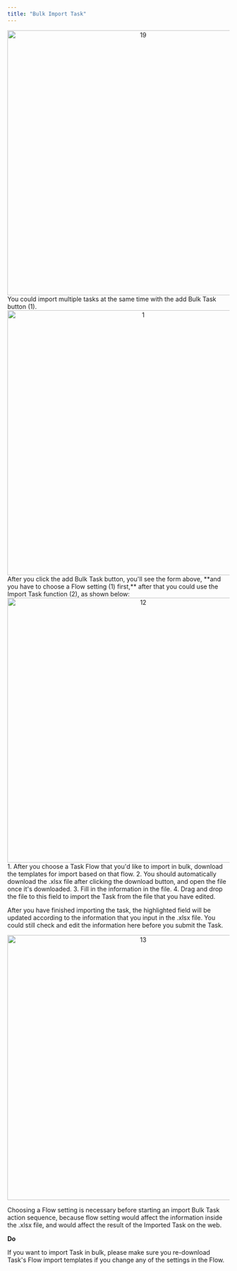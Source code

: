 ```yaml
---
title: "Bulk Import Task"
---
```


<div align="center">
  <img src="https://t3837933.p.clickup-attachments.com/t3837933/1db5444b-d6f8-4eae-a1c2-e7db3cd6d55a/19.png" alt="19" width="600" />
</div> 
You could import multiple tasks at the same time with the add Bulk Task button (1).

<div align="center">
  <img src="https://t3837933.p.clickup-attachments.com/t3837933/85907afb-0d18-41cd-a456-9e8ec6c9bb15/1.png" alt="1" width="600" />
</div> 
After you click the add Bulk Task button, you'll see the form above, **and you have to choose a Flow setting (1) first,** after that you could use the Import Task function (2), as shown below:

<div align="center">
  <img src="https://t3837933.p.clickup-attachments.com/t3837933/b8c72246-5cce-46c0-ac4c-cd106b461358/12.png" alt="12" width="600" />
</div> 
1. After you choose a Task Flow that you'd like to import in bulk, download the templates for import based on that flow.
2. You should automatically download the .xlsx file after clicking the download button, and open the file once it's downloaded.
3. Fill in the information in the file.
4. Drag and drop the file to this field to import the Task from the file that you have edited.

After you have finished importing the task, the highlighted field will be updated according to the information that you input in the .xlsx file. You could still check and edit the information here before you submit the Task.

<div align="center">
  <img src="https://t3837933.p.clickup-attachments.com/t3837933/b1745572-c888-4983-9fd8-aca5f9f83cad/13.png" alt="13" width="600" />
</div>

Choosing a Flow setting is necessary before starting an import Bulk Task action sequence, because flow setting would affect the information inside the .xlsx file, and would affect the result of the Imported Task on the web.

**Do**

If you want to import Task in bulk, please make sure you re-download Task's Flow import templates if you change any of the settings in the Flow.
